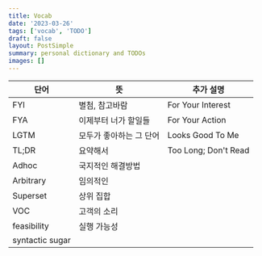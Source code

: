 ```yaml
---
title: Vocab
date: '2023-03-26'
tags: ['vocab', 'TODO']
draft: false
layout: PostSimple
summary: personal dictionary and TODOs
images: []
---
```


| 단어            | 뜻                      | 추가 설명            |
| --------------- | ----------------------- | -------------------- |
| FYI             | 별첨, 참고바람          | For Your Interest    |
| FYA             | 이제부터 너가 할일들    | For Your Action      |
| LGTM            | 모두가 좋아하는 그 단어 | Looks Good To Me     |
| TL;DR           | 요약해서                | Too Long; Don't Read |
| Adhoc           | 국지적인 해결방법       |                      |
| Arbitrary       | 임의적인                |                      |
| Superset        | 상위 집합               |                      |
| VOC             | 고객의 소리             |                      |
| feasibility     | 실행 가능성             |                      |
| syntactic sugar |                         |                      |
